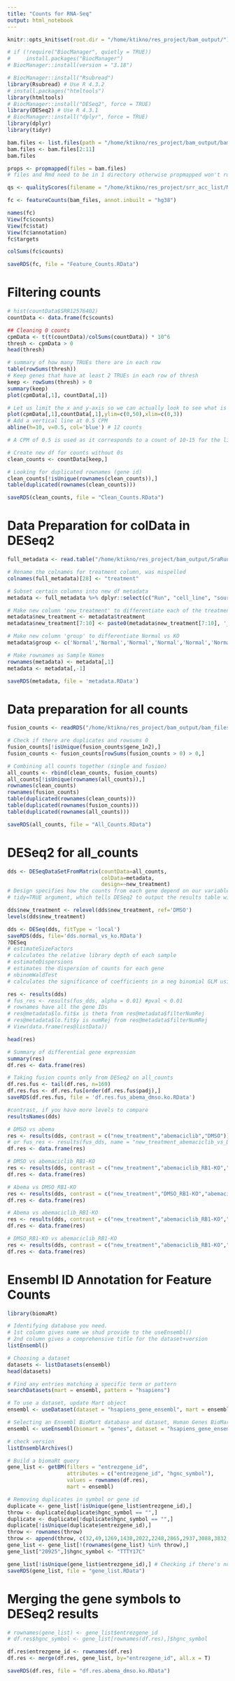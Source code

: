 ```yaml
---
title: "Counts for RNA-Seq"
output: html_notebook
---
```


```r
knitr::opts_knit$set(root.dir = "/home/ktikno/res_project/bam_output/")

# if (!require("BiocManager", quietly = TRUE))
#     install.packages("BiocManager")
# BiocManager::install(version = "3.18")

# BiocManager::install("Rsubread")
library(Rsubread) # Use R 4.3.2
# install.packages("htmltools")
library(htmltools)
# BiocManager::install("DESeq2", force = TRUE)
library(DESeq2) # Use R 4.3.1
# BiocManager::install("dplyr", force = TRUE)
library(dplyr)
library(tidyr)
```

```r
bam.files <- list.files(path = "/home/ktikno/res_project/bam_output/bam_files", full.names = F)
bam.files <- bam.files[2:11]
bam.files
```

```r
props <- propmapped(files = bam.files)
# files and Rmd need to be in 1 directory otherwise propmapped won't run
```

```r
qs <- qualityScores(filename = "/home/ktikno/res_project/srr_acc_list/MCF7/SRR12576402.fastq.gz", nreads = 100)
```

```r
fc <- featureCounts(bam_files, annot.inbuilt = "hg38")

names(fc)
View(fc$counts)
View(fc$stat)
View(fc$annotation)
fc$targets

colSums(fc$counts)

saveRDS(fc, file = "Feature_Counts.RData")
```

# Filtering counts
```r
# hist(countData$SRR12576402)
countData <- data.frame(fc$counts)

## Cleaning 0 counts
cpmData <- t(t(countData)/colSums(countData)) * 10^6
thresh <- cpmData > 0
head(thresh)

# summary of how many TRUEs there are in each row
table(rowSums(thresh)) 
# Keep genes that have at least 2 TRUEs in each row of thresh
keep <- rowSums(thresh) > 0
summary(keep)
plot(cpmData[,1], countData[,1])

# Let us limit the x and y-axis so we can actually look to see what is happening at the smaller counts
plot(cpmData[,1],countData[,1],ylim=c(0,50),xlim=c(0,3))
# Add a vertical line at 0.5 CPM
abline(h=10, v=0.5, col='blue') # 12 counts

# A CPM of 0.5 is used as it corresponds to a count of 10-15 for the library sizes in this data set. If the count is any smaller, it is considered to be very low, indicating that the associated gene is not expressed in that sample. As a general rule, a good threshold can be chosen by identifying the CPM that corresponds to a count of 10. A requirement for expression in two or more libraries is used as each group contains two replicates. This ensures that a gene will be retained if it is only expressed in one group.

# Create new df for counts without 0s
clean_counts <- countData[keep,]

# Looking for duplicated rownames (gene id)
clean_counts[!isUnique(rownames(clean_counts)),]
table(duplicated(rownames(clean_counts)))

saveRDS(clean_counts, file = "Clean_Counts.RData")
```

# Data Preparation for colData in DESeq2
```r
full_metadata <- read.table("/home/ktikno/res_project/bam_output/SraRunTable.txt", sep = ',', header = 1)

# Rename the colnames for treatment column, was mispelled
colnames(full_metadata)[28] <- "treatment"

# Subset certain columns into new df metadata
metadata <- full_metadata %>% dplyr::select(c("Run", "cell_line", "source_name", "treatment"))

# Make new column 'new_treatment' to differentiate each of the treatment
metadata$new_treatment <- metadata$treatment
metadata$new_treatment[7:10] <- paste0(metadata$new_treatment[7:10], '_RB1-KO')

# Make new column 'group' to differentiate Normal vs KO
metadata$group <- c('Normal','Normal','Normal','Normal','Normal','Normal','KO','KO','KO','KO')

# Make rownames as Sample Names
rownames(metadata) <- metadata[,1]
metadata <- metadata[,-1]

saveRDS(metadata, file = 'metadata.RData')
```

# Data preparation for all counts
```r
fusion_counts <- readRDS("/home/ktikno/res_project/bam_output/bam_files/rdata/Fusion_Counts.RData")

# Check if there are duplicates and rowsums 0
fusion_counts[!isUnique(fusion_counts$gene_1n2),]
fusion_counts <- fusion_counts[rowSums(fusion_counts > 0) > 0,]

# Combining all counts together (single and fusion)
all_counts <- rbind(clean_counts, fusion_counts)
all_counts[!isUnique(rownames(all_counts)),]
rownames(clean_counts)
rownames(fusion_counts)
table(duplicated(rownames(clean_counts)))
table(duplicated(rownames(fusion_counts)))
table(duplicated(rownames(all_counts)))

saveRDS(all_counts, file = "All_Counts.RData")
```

# DESeq2 for all_counts
```r
dds <- DESeqDataSetFromMatrix(countData=all_counts,
                              colData=metadata,
                              design=~new_treatment)
# Design specifies how the counts from each gene depend on our variables in the metadata
# tidy=TRUE argument, which tells DESeq2 to output the results table with rownames as a first column called 'row

dds$new_treatment <- relevel(dds$new_treatment, ref='DMSO')
levels(dds$new_treatment)

dds <- DESeq(dds, fitType = 'local')
saveRDS(dds, file='dds.normal_vs_ko.RData')
?DESeq
# estimateSizeFactors
# calculates the relative library depth of each sample
# estimateDispersions
# estimates the dispersion of counts for each gene
# nbinomWaldTest
# calculates the significance of coefficients in a neg binomial GLM using the size and dispersion outputs

res <- results(dds)
# fus_res <- results(fus_dds, alpha = 0.01) #pval < 0.01
# rownames have all the gene IDs
# res@metadata$lo.fit$x is theta from res@metadata$filterNumRej
# res@metadata$lo.fit$y is numRej from res@metadata$filterNumRej
# View(data.frame(res@listData))

head(res)

# Summary of differential gene expression
summary(res)
df.res <- data.frame(res)

# Taking fusion counts only from DESeq2 on all_counts
df.res.fus <- tail(df.res, n=169)
df.res.fus <- df.res.fus[order(df.res.fus$padj),]
saveRDS(df.res.fus, file = 'df.res.fus_abema_dmso.ko.RData')

#contrast, if you have more levels to compare
resultsNames(dds)

# DMSO vs abema
res <- results(dds, contrast = c("new_treatment","abemaciclib","DMSO"))
# or fus_res <- results(fus_dds, name = "new_treatment_abemaciclib_vs_DMSO")
df.res <- data.frame(res)

# DMSO vs abemaciclib_RB1-KO
res <- results(dds, contrast = c("new_treatment","abemaciclib_RB1-KO","DMSO"))
df.res <- data.frame(res)

# Abema vs DMSO_RB1-KO
res <- results(dds, contrast = c("new_treatment","DMSO_RB1-KO","abemaciclib"))
df.res <- data.frame(res)

# Abema vs abemaciclib_RB1-KO
res <- results(dds, contrast = c("new_treatment","abemaciclib_RB1-KO","abemaciclib"))
df.res <- data.frame(res)

# DMSO_RB1-KO vs abemaciclib_RB1-KO
res <- results(dds, contrast = c("new_treatment","abemaciclib_RB1-KO","DMSO_RB1-KO"))
df.res <- data.frame(res)
```

# Ensembl ID Annotation for Feature Counts
```r
library(biomaRt)

# Identifying database you need.
# 1st column gives name we shud provide to the useEnsembl()
# 2nd column gives a comprehensive title for the dataset+version
listEnsembl()

# Choosing a dataset
datasets <- listDatasets(ensembl)
head(datasets)

# Find any entries matching a specific term or pattern
searchDatasets(mart = ensembl, pattern = "hsapiens")

# To use a dataset, update Mart object
ensembl <- useDataset(dataset = "hsapiens_gene_ensembl", mart = ensembl)

# Selecting an Ensembl BioMart database and dataset, Human Genes BioMart - dataset known in advance
ensembl <- useEnsembl(biomart = "genes", dataset = "hsapiens_gene_ensembl", version = 111)

# check version
listEnsemblArchives()

# Build a biomaRt query
gene_list <- getBM(filters = "entrezgene_id",
                   attributes = c("entrezgene_id", "hgnc_symbol"),
                   values = rownames(df.res),
                   mart = ensembl)

# Removing duplicates in symbol or gene id
duplicate <- gene_list[!isUnique(gene_list$entrezgene_id),]
throw <- duplicate[duplicate$hgnc_symbol == "",]
duplicate <- duplicate[!duplicate$hgnc_symbol == "",]
duplicate[!isUnique(duplicate$entrezgene_id),]
throw <- rownames(throw)
throw <- append(throw, c(32,49,1269,1438,2022,2248,2865,2937,3088,3832,3835,3853,4462,5822,6136,6242,6607,6687,6689,6825,7640,7668,7733,7899,7983,8313,8328,8797,8798,8800,9291,9446,9477,9639,9748,9946,10044,10303,10394,10402,10544,10550,10552,10553,10556,10557,10558,10565,11353,11377,11775,11963,12343,13248,13274,14261,14266,14427,15501,16743,16791,17935,18033,18036,18165,18166,18414,18915,18919,18921,18924,18938,18963,19040,19041,19043,19044,19045,19046,19047,19048,19060,19277,19318,19755,20080,20112,20268,20375,20396,20632,20637,20679,20683,20686,20723,20780,20783,20785,20789,20801,20924,20974,21132,21198,21326,21580,21601,21604,21662,21712,21795,21796,21806,21820,21821,21824,21829,21998))
gene_list <- gene_list[!(rownames(gene_list) %in% throw),]
gene_list["20925",]$hgnc_symbol <- "TTTY17C"

gene_list[!isUnique(gene_list$entrezgene_id),] # Checking if there's no more duplicates
saveRDS(gene_list, file = "gene_list.RData")
```

# Merging the gene symbols to DESeq2 results
```r
# rownames(gene_list) <- gene_list$entrezgene_id
# df.res$hgnc_symbol <- gene_list[rownames(df.res),]$hgnc_symbol

df.res$entrezgene_id <- rownames(df.res)
df.res <- merge(df.res, gene_list, by="entrezgene_id", all.x = T)

saveRDS(df.res, file = "df.res.abema_dmso.ko.RData")
```
